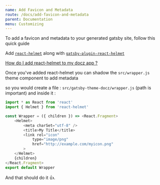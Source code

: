 ```yaml
---
name: Add Favicon and Metadata
route: /docs/add-favicon-and-metadata
parent: Documentation
menu: Customizing
---
```


To add a favicon and metadata to your generated gatsby site, follow this quick guide

Add [`react-helmet`](https://github.com/nfl/react-helmet) along with [`gatsby-plugin-react-helmet`](https://github.com/gatsbyjs/gatsby/tree/master/packages/gatsby-plugin-react-helmet)

[How do I add react-helmet to my docz app ?](https://www.gatsbyjs.org/docs/add-page-metadata/)

Once you've added react-helmet you can shadow the `src/wrapper.js` theme component to add metadata

so you would create a file : `src/gatsby-theme-docz/wrapper.js` (path is important) and inside it : 

```js
import * as React from 'react'
import { Helmet } from 'react-helmet'

const Wrapper = ({ children }) => <React.Fragment>
	<Helmet>
		<meta charSet="utf-8" />
		<title>My Title</title>
		<link rel="icon" 
      		type="image/png" 
		    href="http://example.com/myicon.png"
		>
	</Helmet>
	{children}
</React.Fragment>
export default Wrapper

```

And that should do it 👍.
